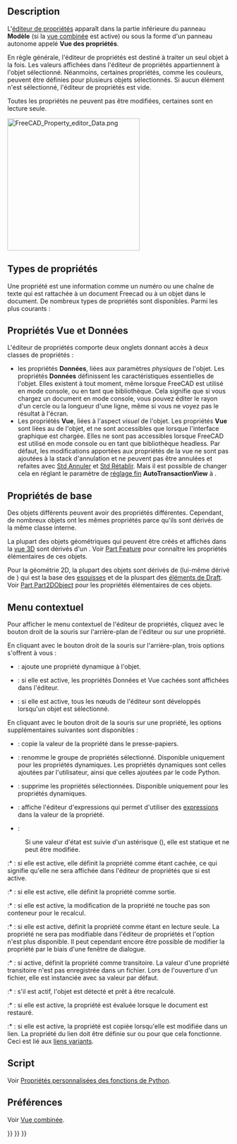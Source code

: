 <languages/>

{{Docnav/fr
|[[Document_structure/fr|Structure d'un document]]
|[[Workbenches/fr|Ateliers]]
}}

{{TOCright}}

<span id="Introduction"></span>
==Description==

L'[[Property editor/fr|éditeur de propriétés]] apparaît dans la partie inférieure du panneau '''Modèle''' (si la [[Combo_view/fr|vue combinée]] est active) ou sous la forme d'un panneau autonome appelé '''Vue des propriétés'''.

En règle générale, l'éditeur de propriétés est destiné à traiter un seul objet à la fois. Les valeurs affichées dans l'éditeur de propriétés appartiennent à l'objet sélectionné. Néanmoins, certaines propriétés, comme les couleurs, peuvent être définies pour plusieurs objets sélectionnés. Si aucun élément n'est sélectionné, l'éditeur de propriétés est vide.

Toutes les propriétés ne peuvent pas être modifiées, certaines sont en lecture seule.

[[File:FreeCAD_Property_editor_Data.png|300px]]
{{Caption|Les propriétés de données d'un [[Part_Box/fr|Part Cube]]}}

<span id="Property_types"></span>
==Types de propriétés==

Une propriété est une information comme un numéro ou une chaîne de texte qui est rattachée à un document Freecad ou à un objet dans le document. De nombreux types de propriétés sont disponibles. Parmi les plus courants :

{{Code|lang=text|code=
App::PropertyAngle
App::PropertyBool
App::PropertyDistance
App::PropertyFloat
App::PropertyInteger
App::PropertyLength
App::PropertyPlacement
App::PropertyString
App::PropertyVector
}}

<span id="View_and_Data_properties"></span>
== Propriétés Vue et Données ==

L'éditeur de propriétés comporte deux onglets donnant accès à deux classes de propriétés :
* les propriétés '''Données''', liées aux paramètres ''physiques'' de l'objet. Les propriétés '''Données''' définissent les caractéristiques essentielles de l'objet. Elles existent à tout moment, même lorsque FreeCAD est utilisé en mode console, ou en tant que bibliothèque. Cela signifie que si vous chargez un document en mode console, vous pouvez éditer le rayon d'un cercle ou la longueur d'une ligne, même si vous ne voyez pas le résultat à l'écran.
* Les propriétés '''Vue''', liées à l'aspect ''visuel'' de l'objet. Les propriétés '''Vue''' sont liées au {{incode|ViewObject}} de l'objet, et ne sont accessibles que lorsque l'interface graphique est chargée. Elles ne sont pas accessibles lorsque FreeCAD est utilisé en mode console ou en tant que bibliothèque headless. Par défaut, les modifications apportées aux propriétés de la vue ne sont pas ajoutées à la stack d'annulation et ne peuvent pas être annulées et refaites avec [[Std_Undo/fr|Std Annuler]] et [[Std_Redo/fr|Std Rétablir]]. Mais il est possible de changer cela en réglant le paramètre de [[Fine-tuning/fr|réglage fin]] '''AutoTransactionView''' à {{TRUE}}.

<span id="Basic_properties"></span>
== Propriétés de base ==

Des objets différents peuvent avoir des propriétés différentes. Cependant, de nombreux objets ont les mêmes propriétés parce qu'ils sont dérivés de la même classe interne.

La plupart des objets géométriques qui peuvent être créés et affichés dans la [[3D_view/fr|vue 3D]] sont dérivés d'un {{incode|Part::Feature}}. Voir [[Part_Feature/fr|Part Feature]] pour connaître les propriétés élémentaires de ces objets.

Pour la géométrie 2D, la plupart des objets sont dérivés de {{incode|Part::Part2DObject}} (lui-même dérivé de {{incode|Part::Feature}}) qui est la base des [[Sketch/fr|esquisses]] et de la pluspart des [[Draft_Workbench/fr|éléments de Draft]]. Voir [[Part_Part2DObject/fr|Part Part2DObject]] pour les propriétés élémentaires de ces objets.

<span id="Context_menu"></span>
== Menu contextuel ==

Pour afficher le menu contextuel de l'éditeur de propriétés, cliquez avec le bouton droit de la souris sur l'arrière-plan de l'éditeur ou sur une propriété.

En cliquant avec le bouton droit de la souris sur l'arrière-plan, trois options s'offrent à vous :

* {{MenuCommand|Ajouter une propriété}} : ajoute une propriété dynamique à l'objet.

* {{MenuCommand|Afficher les propriétés cachées}} : si elle est active, les propriétés Données et Vue cachées sont affichées dans l'éditeur.

* {{MenuCommand|Expansion automatique}} : si elle est active, tous les nœuds de l'éditeur sont développés lorsqu'un objet est sélectionné.

En cliquant avec le bouton droit de la souris sur une propriété, les options supplémentaires suivantes sont disponibles :

* {{MenuCommand|Copier}} : copie la valeur de la propriété dans le presse-papiers.

* {{MenuCommand|Renommer le groupe de propriétés}} : renomme le groupe de propriétés sélectionné. Disponible uniquement pour les propriétés dynamiques. Les propriétés dynamiques sont celles ajoutées par l'utilisateur, ainsi que celles ajoutées par le code Python.

* {{MenuCommand|Supprimer la propriété}} : supprime les propriétés sélectionnées. Disponible uniquement pour les propriétés dynamiques.

* {{MenuCommand|Expression...}} : affiche l'éditeur d'expressions qui permet d'utiliser des [[Expressions/fr|expressions]] dans la valeur de la propriété.

* {{MenuCommand|État}} :

: Si une valeur d'état est suivie d'un astérisque ({{MenuCommand|*}}), elle est statique et ne peut être modifiée.

:* {{MenuCommand|Propriétés cachées}} : si elle est active, elle définit la propriété comme étant cachée, ce qui signifie qu'elle ne sera affichée dans l'éditeur de propriétés que si {{MenuCommand|Afficher les propriétés cachées}} est active.

:* {{MenuCommand|Sortie}} : si elle est active, elle définit la propriété comme sortie.

:* {{MenuCommand|Pas de recalcul}} : si elle est active, la modification de la propriété ne touche pas son conteneur pour le recalcul.

:* {{MenuCommand|Lecture seule}} : si elle est active, définit la propriété comme étant en lecture seule. La propriété ne sera pas modifiable dans l'éditeur de propriétés et l'option {{MenuCommand|Expression...}} n'est plus disponible. Il peut cependant encore être possible de modifier la propriété par le biais d'une fenêtre de dialogue.

:* {{MenuCommand|Transitoire}} : si active, définit la propriété comme transitoire. La valeur d'une propriété transitoire n'est pas enregistrée dans un fichier. Lors de l'ouverture d'un fichier, elle est instanciée avec sa valeur par défaut.

:* {{MenuCommand|Détecté}} : s'il est actif, l'objet est détecté et prêt à être recalculé.

:* {{MenuCommand|Évalué lors de la restauration}} : si elle est active, la propriété est évaluée lorsque le document est restauré.

:* {{MenuCommand|Copie lors du changement}} : si elle est active, la propriété est copiée lorsqu'elle est modifiée dans un lien. La propriété {{PropertyData|Link Copy on Change}} du lien doit être définie sur {{Value|Tracking}} ou {{Value|Enabled}} pour que cela fonctionne. Ceci est lié aux [https://forum.freecad.org/viewtopic.php?p=738833#p738833 liens variants].

<span id="Scripting"></span>
== Script ==

Voir [[FeaturePython_Custom_Properties/fr|Propriétés personnalisées des fonctions de Python]].

<span id="Preferences"></span>
==Préférences==

Voir [[Combo_view/fr#Préférences|Vue combinée]].


{{Docnav/fr
|[[Document_structure/fr|Structure d'un document]]
|[[Workbenches/fr|Ateliers]]
}}

{{Interface_navi{{#translation:}}}}
{{Std_Base_navi{{#translation:}}}}
{{Userdocnavi{{#translation:}}}}